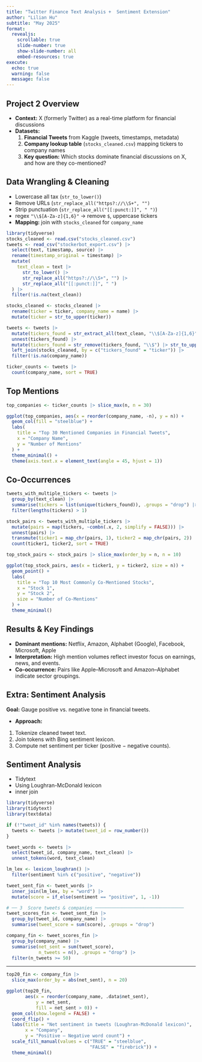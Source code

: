 ```yaml
---
title: "Twitter Finance Text Analysis +  Sentiment Extension"
author: "Lilian Hu"
subtitle: "May 2025"
format:
  revealjs:
    scrollable: true
    slide-number: true
    show-slide-number: all
    embed-resources: true
execute:
  echo: true
  warning: false
  message: false
---
```


## Project 2 Overview

-   **Context:** X (formerly Twitter) as a real-time platform for financial discussions
-   **Datasets:**
    1.  **Financial Tweets** from Kaggle (tweets, timestamps, metadata)\
    2.  **Company lookup table** (`stocks_cleaned.csv`) mapping tickers to company names
    3.  **Key question:** Which stocks dominate financial discussions on X, and how are they co-mentioned?

## Data Wrangling & Cleaning

-   Lowercase all tax (`str_to_lower()`)
-   Remove URLs (`str_replace_all("https?://\\S+", "")`
-   Strip punctuation (`str_replace_all("[[:punct:]]", " ")`)
-   regex `"\\$[A-Za-z]{1,6}"` → remove `$`, uppercase tickers
-   **Mapping:** join with `stocks_cleaned` for `company_name`

```r
library(tidyverse)
stocks_cleaned <- read.csv("stocks_cleaned.csv")
tweets <- read_csv("stockerbot_export.csv") |>
  select(text, timestamp, source) |>
  rename(timestamp_original = timestamp) |>
  mutate(
    text_clean = text |>
      str_to_lower() |>
      str_replace_all("https?://\\S+", "") |>
      str_replace_all("[[:punct:]]", " ")
  ) |>
  filter(!is.na(text_clean))

stocks_cleaned <- stocks_cleaned |> 
  rename(ticker = ticker, company_name = name) |>
  mutate(ticker = str_to_upper(ticker))

tweets <- tweets |>
  mutate(tickers_found = str_extract_all(text_clean, "\\$[A-Za-z]{1,6}")) |>
  unnest(tickers_found) |>
  mutate(tickers_found = str_remove(tickers_found, "\\$") |> str_to_upper()) |>
  left_join(stocks_cleaned, by = c("tickers_found" = "ticker")) |>
  filter(!is.na(company_name))

ticker_counts <- tweets |>
  count(company_name, sort = TRUE)
```

## Top Mentions

```r
top_companies <- ticker_counts |> slice_max(n, n = 30)

ggplot(top_companies, aes(x = reorder(company_name, -n), y = n)) +
  geom_col(fill = "steelblue") +
  labs(
    title = "Top 30 Mentioned Companies in Financial Tweets",
    x = "Company Name",
    y = "Number of Mentions"
  ) +
  theme_minimal() +
  theme(axis.text.x = element_text(angle = 45, hjust = 1))
```

## Co-Occurrences

```r
tweets_with_multiple_tickers <- tweets |>
  group_by(text_clean) |>
  summarise(tickers = list(unique(tickers_found)), .groups = "drop") |>
  filter(lengths(tickers) > 1)

stock_pairs <- tweets_with_multiple_tickers |>
  mutate(pairs = map(tickers, ~combn(.x, 2, simplify = FALSE))) |>
  unnest(pairs) |>
  transmute(ticker1 = map_chr(pairs, 1), ticker2 = map_chr(pairs, 2)) |>
  count(ticker1, ticker2, sort = TRUE)

top_stock_pairs <- stock_pairs |> slice_max(order_by = n, n = 10)

ggplot(top_stock_pairs, aes(x = ticker1, y = ticker2, size = n)) +
  geom_point() +
  labs(
    title = "Top 10 Most Commonly Co-Mentioned Stocks",
    x = "Stock 1",
    y = "Stock 2",
    size = "Number of Co-Mentions"
  ) +
  theme_minimal()
```

## Results & Key Findings

-   **Dominant mentions:** Netflix, Amazon, Alphabet (Google), Facebook, Microsoft, Apple
-   **Interpretation:** High mention volumes reflect investor focus on earnings, news, and events.
-   **Co-occurrence:** Pairs like Apple--Microsoft and Amazon--Alphabet indicate sector groupings.

## Extra: Sentiment Analysis

**Goal:** Gauge positive vs. negative tone in financial tweets.

 - **Approach:**\
1. Tokenize cleaned tweet text.\
2. Join tokens with Bing sentiment lexicon.\
3. Compute net sentiment per ticker (positive − negative counts).

## Sentiment Analysis

- Tidytext
- Using Loughran-McDonald lexicon
- inner join 

```r

library(tidyverse)
library(tidytext)
library(textdata)

if (!"tweet_id" %in% names(tweets)) {
  tweets <- tweets |> mutate(tweet_id = row_number())
}

tweet_words <- tweets |> 
  select(tweet_id, company_name, text_clean) |> 
  unnest_tokens(word, text_clean)

lm_lex <- lexicon_loughran() |> 
  filter(sentiment %in% c("positive", "negative"))

tweet_sent_fin <- tweet_words |> 
  inner_join(lm_lex, by = "word") |> 
  mutate(score = if_else(sentiment == "positive", 1, -1))

# ── 3  Score tweets & companies ─────────────────────────────────
tweet_scores_fin <- tweet_sent_fin |> 
  group_by(tweet_id, company_name) |> 
  summarise(tweet_score = sum(score), .groups = "drop")

company_fin <- tweet_scores_fin |> 
  group_by(company_name) |> 
  summarise(net_sent = sum(tweet_score),
            n_tweets = n(), .groups = "drop") |> 
  filter(n_tweets >= 50)          

```
___ 
```r

top20_fin <- company_fin |> 
  slice_max(order_by = abs(net_sent), n = 20)

ggplot(top20_fin,
       aes(x = reorder(company_name, .data$net_sent),
           y = net_sent,
           fill = net_sent > 0)) +
  geom_col(show.legend = FALSE) +
  coord_flip() +
  labs(title = "Net sentiment in tweets (Loughran-McDonald lexicon)",
       x = "Company",
       y = "Positive – Negative word count") +
  scale_fill_manual(values = c("TRUE" = "steelblue",
                               "FALSE" = "firebrick")) +
  theme_minimal()


```

